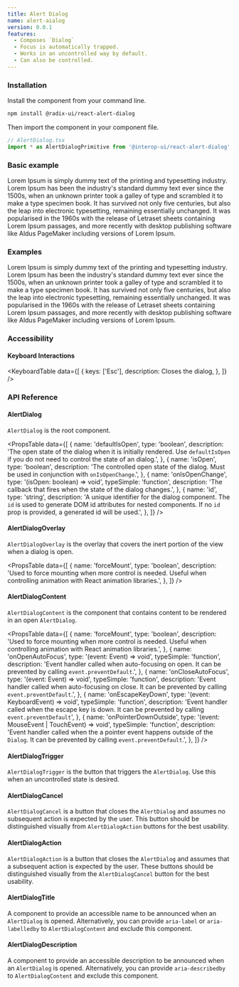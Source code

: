 ```yaml
---
title: Alert Dialog
name: alert-aialog
version: 0.0.1
features:
  - Composes `Dialog`
  - Focus is automatically trapped.
  - Works in an uncontrolled way by default.
  - Can also be controlled.
---
```


### Installation

Install the component from your command line.

```bash
npm install @radix-ui/react-alert-dialog
```

Then import the component in your component file.

```jsx
// AlertDialog.tsx
import * as AlertDialogPrimitive from '@interop-ui/react-alert-dialog';
```

### Basic example

Lorem Ipsum is simply dummy text of the printing and typesetting industry. Lorem Ipsum has been the industry's standard dummy text ever since the 1500s, when an unknown printer took a galley of type and scrambled it to make a type specimen book. It has survived not only five centuries, but also the leap into electronic typesetting, remaining essentially unchanged. It was popularised in the 1960s with the release of Letraset sheets containing Lorem Ipsum passages, and more recently with desktop publishing software like Aldus PageMaker including versions of Lorem Ipsum.

### Examples

Lorem Ipsum is simply dummy text of the printing and typesetting industry. Lorem Ipsum has been the industry's standard dummy text ever since the 1500s, when an unknown printer took a galley of type and scrambled it to make a type specimen book. It has survived not only five centuries, but also the leap into electronic typesetting, remaining essentially unchanged. It was popularised in the 1960s with the release of Letraset sheets containing Lorem Ipsum passages, and more recently with desktop publishing software like Aldus PageMaker including versions of Lorem Ipsum.

### Accessibility

#### Keyboard Interactions

<KeyboardTable
  data={[
    {
      keys: ['Esc'],
      description: <span>Closes the dialog</span>,
    },
  ]}
/>

### API Reference

#### AlertDialog

`AlertDialog` is the root component.

<PropsTable
  data={[
    {
      name: 'defaultIsOpen',
      type: 'boolean',
      description:
        'The open state of the dialog when it is initially rendered. Use `defaultIsOpen` if you do not need to control the state of an dialog.',
    },
    {
      name: 'isOpen',
      type: 'boolean',
      description:
        'The controlled open state of the dialog. Must be used in conjunction with `onIsOpenChange`.',
    },
    {
      name: 'onIsOpenChange',
      type: '(isOpen: boolean) => void',
      typeSimple: 'function',
      description: 'The callback that fires when the state of the dialog changes.',
    },
    {
      name: 'id',
      type: 'string',
      description:
        'A unique identifier for the dialog component. The `id` is used to generate DOM id attributes for nested components. If no `id` prop is provided, a generated id will be used.',
    },
  ]}
/>

#### AlertDialogOverlay

`AlertDialogOverlay` is the overlay that covers the inert portion of the view when a dialog is open.

<PropsTable
  data={[
    {
      name: 'forceMount',
      type: 'boolean',
      description:
        'Used to force mounting when more control is needed. Useful when controlling animation with React animation libraries.',
    },
  ]}
/>

#### AlertDialogContent

`AlertDialogContent` is the component that contains content to be rendered in an open `AlertDialog`.

<PropsTable
  data={[
    {
      name: 'forceMount',
      type: 'boolean',
      description:
        'Used to force mounting when more control is needed. Useful when controlling animation with React animation libraries.',
    },
    {
      name: 'onOpenAutoFocus',
      type: '(event: Event) => void',
      typeSimple: 'function',
      description: 'Event handler called when auto-focusing on open. It can be prevented by calling `event.preventDefault`.',
    },
    {
      name: 'onCloseAutoFocus',
      type: '(event: Event) => void',
      typeSimple: 'function',
      description: 'Event handler called when auto-focusing on close. It can be prevented by calling `event.preventDefault`.',
    },
    {
      name: 'onEscapeKeyDown',
      type: '(event: KeyboardEvent) => void',
      typeSimple: 'function',
      description: 'Event handler called when the escape key is down. It can be prevented by calling `event.preventDefault`',
    },
    {
      name: 'onPointerDownOutside',
      type: '(event: MouseEvent | TouchEvent) => void',
      typeSimple: 'function',
      description: 'Event handler called when the a pointer event happens outside of the `Dialog`. It can be prevented by calling `event.preventDefault`.',
    },
  ]}
/>

#### AlertDialogTrigger

`AlertDialogTrigger` is the button that triggers the `AlertDialog`. Use this when an uncontrolled state is desired.

#### AlertDialogCancel

`AlertDialogCancel` is a button that closes the `AlertDialog` and assumes no subsequent action is expected by the user. This button should be distinguished visually from `AlertDialogAction` buttons for the best usability.

#### AlertDialogAction

`AlertDialogAction` is a button that closes the `AlertDialog` and assumes that a subsequent action is expected by the user. These buttons should be distinguished visually from the `AlertDialogCancel` button for the best usability.

#### AlertDialogTitle

A component to provide an accessible name to be announced when an `AlertDialog` is opened. Alternatively, you can provide `aria-label` or `aria-labelledby` to `AlertDialogContent` and exclude this component.

#### AlertDialogDescription

A component to provide an accessible description to be announced when an `AlertDialog` is opened. Alternatively, you can provide `aria-describedby` to `AlertDialogContent` and exclude this component.
